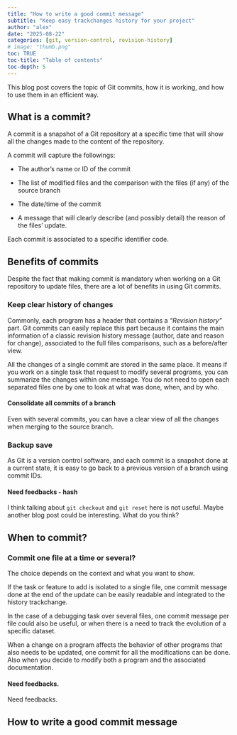 ```yaml
---
title: "How to write a good commit message"
subtitle: "Keep easy trackchanges history for your project"
author: "alex"
date: "2025-08-22"
categories: [git, version-control, revision-history]
# image: "thumb.png"
toc: TRUE
toc-title: "Table of contents"
toc-depth: 5
---
```


This blog post covers the topic of Git commits, how it is working, and how to use them in an efficient way.

## What is a commit?

A commit is a snapshot of a Git repository at a specific time that will show all the changes made to the content of the repository.

A commit will capture the followings:

-   The author's name or ID of the commit

-   The list of modified files and the comparison with the files (if any) of the source branch

-   The date/time of the commit

-   A message that will clearly describe (and possibly detail) the reason of the files' update.

Each commit is associated to a specific identifier code.

## Benefits of commits

Despite the fact that making commit is mandatory when working on a Git repository to update files, there are a lot of benefits in using Git commits.

### Keep clear history of changes

Commonly, each program has a header that contains a *"Revision history"* part. Git commits can easily replace this part because it contains the main information of a classic revision history message (author, date and reason for change), associated to the full files comparisons, such as a before/after view.

All the changes of a single commit are stored in the same place. It means if you work on a single task that request to modify several programs, you can summarize the changes within one message. You do not need to open each separated files one by one to look at what was done, when, and by who.

::: callout-tip
#### Consolidate all commits of a branch

Even with several commits, you can have a clear view of all the changes when merging to the source branch.
:::

### Backup save

As Git is a version control software, and each commit is a snapshot done at a current state, it is easy to go back to a previous version of a branch using commit IDs.

::: callout-caution
#### Need feedbacks - hash

I think talking about `git checkout` and `git reset` here is not useful. Maybe another blog post could be interesting. What do you think?
:::

## When to commit?

### Commit one file at a time or several?

The choice depends on the context and what you want to show.

If the task or feature to add is isolated to a single file, one commit message done at the end of the update can be easily readable and integrated to the history trackchange.

In the case of a debugging task over several files, one commit message per file could also be useful, or when there is a need to track the evolution of a specific dataset.

When a change on a program affects the behavior of other programs that also needs to be updated, one commit for all the modifications can be done. Also when you decide to modify both a program and the associated documentation.

::: callout-caution
#### Need feedbacks.

Need feedbacks.
:::

## How to write a good commit message

